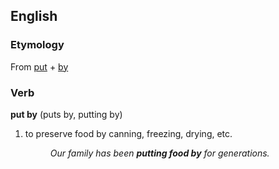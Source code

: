 ==English==

===Etymology===
From [[put]] + [[by]]

===Verb===
'''put by''' (puts by, putting by)

# to preserve food by canning, freezing, drying, etc.
#:''Our family has been '''putting food by''' for generations.''
